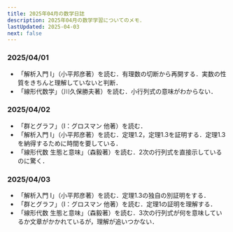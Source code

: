```yaml
---
title: 2025年04月の数学日誌
description: 2025年04月の数学学習についてのメモ．
lastUpdated: 2025-04-03
next: false
---
```


### 2025/04/01
- 「解析入門 Ⅰ」（小平邦彦著）を読む．有理数の切断から再開する．実数の性質をきちんと理解していないと判断．
- 「線形代数学」（川久保勝夫著）を読む．小行列式の意味がわからない．

### 2025/04/02
- 「群とグラフ」（I：グロスマン 他著）を読む．
- 「解析入門 Ⅰ」（小平邦彦著）を読む．定理1.2，定理1.3を証明する．定理1.3を納得するために時間を要している．
- 「線形代数 生態と意味」（森毅著）を読む．2次の行列式を直接示しているのに驚く．

### 2025/04/03
- 「解析入門 Ⅰ」（小平邦彦著）を読む．定理1.3の独自の別証明をする．
- 「群とグラフ」（I：グロスマン 他著）を読む．定理1の証明を理解する．
- 「線形代数 生態と意味」（森毅著）を読む．3次の行列式が何を意味しているか文章がかかれているが，理解が追いつかない．

